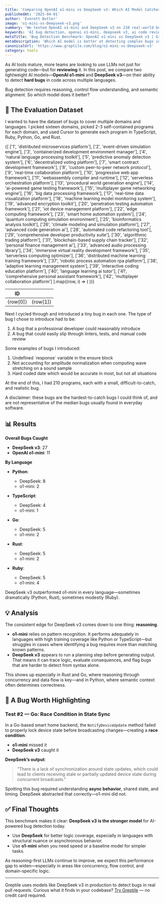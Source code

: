 ```yaml
---
title: 'Comparing OpenAI o1-mini vs DeepSeek v3: Which AI Model Catches More Bugs?'
publishedAt: '2025-04-01'
author: 'Everett Butler'
image: 'o1-mini-vs-Deepseek-v3.png'
summary: 'We tested OpenAI o1-mini and DeepSeek v3 on 210 real-world bugs across five programming languages. The results show how reasoning impacts bug detection performance.'
keywords: 'AI bug detection, openai o1-mini, deepseek v3, ai code review, reasoning models, software verification'
metaTitle: 'Bug Detection Benchmark: OpenAI o1-mini vs DeepSeek v3 | Greptile'
metaDescription: 'Which AI model is better at detecting complex bugs in software? We tested OpenAI o1-mini and DeepSeek v3 across 210 buggy programs. Here’s how they performed.'
canonicalUrl: 'https://www.greptile.com/blog/o1-mini-vs-Deepseek-v3'
category: tools
---
```


As AI tools mature, more teams are looking to use LLMs not just for generating code—but for **reviewing** it. In this post, we compare two lightweight AI models—**OpenAI o1-mini** and **DeepSeek v3**—on their ability to detect **hard bugs** in code across multiple languages.

Bug detection requires reasoning, control flow understanding, and semantic alignment. So which model does it better?


## 🧪 The Evaluation Dataset

I wanted to have the dataset of bugs to cover multiple domains and languages. I picked sixteen domains, picked 2-3 self-contained programs for each domain, and used Cursor to generate each program in TypeScript, Ruby, Python, Go, and Rust.

<table
	style={{
		borderCollapse: 'collapse',
		width: '100%',
		margin: '2rem 0',
		borderRadius: '8px',
		overflow: 'hidden',
		fontSize: '0.95rem',
		lineHeight: '1.5'
	}}>
	<thead>
		<tr>
			<th
				style={{
					backgroundColor: '#f8fafc',
					padding: '1rem',
					textAlign: 'left',
					borderBottom: '1px solid #e2e8f0',
					fontWeight: '600',
					color: '#1a202c'
				}}>
				ID
			</th>
			<th
				style={{
					backgroundColor: '#f8fafc',
					padding: '1rem',
					textAlign: 'left',
					borderBottom: '1px solid #e2e8f0',
					fontWeight: '600',
					color: '#1a202c'
				}}></th>
		</tr>
	</thead>
	<tbody>
		{[
			['1', 'distributed microservices platform'],
			['2', 'event-driven simulation engine'],
			['3', 'containerized development environment manager'],
			['4', 'natural language processing toolkit'],
			['5', 'predictive anomaly detection system'],
			['6', 'decentralized voting platform'],
			['7', 'smart contract development framework'],
			['8', 'custom peer-to-peer network protocol'],
			['9', 'real-time collaboration platform'],
			['10', 'progressive web app framework'],
			['11', 'webassembly compiler and runtime'],
			['12', 'serverless orchestration platform'],
			['13', 'procedural world generation engine'],
			['14', 'ai-powered game testing framework'],
			['15', 'multiplayer game networking engine'],
			['16', 'big data processing framework'],
			['17', 'real-time data visualization platform'],
			['18', 'machine learning model monitoring system'],
			['19', 'advanced encryption toolkit'],
			['20', 'penetration testing automation framework'],
			['21', 'iot device management platform'],
			['22', 'edge computing framework'],
			['23', 'smart home automation system'],
			['24', 'quantum computing simulation environment'],
			['25', 'bioinformatics analysis toolkit'],
			['26', 'climate modeling and simulation platform'],
			['27', 'advanced code generation ai'],
			['28', 'automated code refactoring tool'],
			['29', 'comprehensive developer productivity suite'],
			['30', 'algorithmic trading platform'],
			['31', 'blockchain-based supply chain tracker'],
			['32', 'personal finance management ai'],
			['33', 'advanced audio processing library'],
			['34', 'immersive virtual reality development framework'],
			['35', 'serverless computing optimizer'],
			['36', 'distributed machine learning training framework'],
			['37', 'robotic process automation rpa platform'],
			['38', 'adaptive learning management system'],
			['39', 'interactive coding education platform'],
			['40', 'language learning ai tutor'],
			['41', 'comprehensive personal assistant framework'],
			['42', 'multiplayer collaboration platform']
		].map((row, i) => (
			<tr
				key={i}
				style={{
					backgroundColor: 'var(--tw-prose-bg, white)',
					transition: 'background-color 0.2s'
				}}>
				<td
					style={{
						padding: '1rem',
						borderBottom: '1px solid var(--tw-prose-border, #e2e8f0)',
						color: 'var(--tw-prose-body, #1a202c)'
					}}>
					{row[0]}
				</td>
				<td
					style={{
						padding: '1rem',
						borderBottom: '1px solid var(--tw-prose-border, #e2e8f0)',
						color: 'var(--tw-prose-body, #1a202c)'
					}}>
					{row[1]}
				</td>
			</tr>
		))}
	</tbody>
</table>

Next I cycled through and introduced a tiny bug in each one. The type of bug I chose to introduce had to be:

1. A bug that a professional developer could reasonably introduce
2. A bug that could easily slip through linters, tests, and manual code review

Some examples of bugs I introduced:

1. Undefined \`response\` variable in the ensure block
2. Not accounting for amplitude normalization when computing wave stretching on a sound sample
3. Hard coded date which would be accurate in most, but not all situations

At the end of this, I had 210 programs, each with a small, difficult-to-catch, and realistic bug.

A disclaimer: these bugs are the hardest-to-catch bugs I could think of, and are not representative of the median bugs usually found in everyday software.


## 📊 Results

**Overall Bugs Caught**
- **DeepSeek v3**: 27  
- **OpenAI o1-mini**: 11

**By Language**
- **Python**:  
  - DeepSeek: 8  
  - o1-mini: 2  

- **TypeScript**:  
  - DeepSeek: 4  
  - o1-mini: 1  

- **Go**:  
  - DeepSeek: 5  
  - o1-mini: 2  

- **Rust**:  
  - DeepSeek: 5  
  - o1-mini: 2  

- **Ruby**:  
  - DeepSeek: 5  
  - o1-mini: 4  

DeepSeek v3 outperformed o1-mini in every language—sometimes dramatically (Python, Rust), sometimes modestly (Ruby).

## 💡 Analysis

The consistent edge for DeepSeek v3 comes down to one thing: **reasoning**.

- **o1-mini** relies on pattern recognition. It performs adequately in languages with high training coverage like Python or TypeScript—but struggles in cases where identifying a bug requires more than matching known patterns.
- **DeepSeek v3** appears to run a planning step before generating output. That means it can trace logic, evaluate consequences, and flag bugs that are harder to detect from syntax alone.

This shows up especially in Rust and Go, where reasoning through concurrency and data flow is key—and in Python, where semantic context often determines correctness.

## 🐞 A Bug Worth Highlighting

### Test #2 — Go: Race Condition in State Sync

In a Go-based smart home backend, the `NotifyDeviceUpdate` method failed to properly lock device state before broadcasting changes—creating a **race condition**.

- **o1-mini** missed it  
- **DeepSeek v3** caught it

**DeepSeek’s output**:
> "There is a lack of synchronization around state updates, which could lead to clients receiving stale or partially updated device state during concurrent broadcasts."

Spotting this bug required understanding **async behavior**, shared state, and timing. DeepSeek abstracted that correctly—o1-mini did not.

## ✅ Final Thoughts

This benchmark makes it clear: **DeepSeek v3 is the stronger model** for AI-powered bug detection today.

- Use **DeepSeek** for better logic coverage, especially in languages with structural nuance or asynchronous behavior.
- Use **o1-mini** when you need speed or a baseline model for simpler tasks.

As reasoning-first LLMs continue to improve, we expect this performance gap to widen—especially in areas like concurrency, flow control, and domain-specific logic.

---
Greptile uses models like DeepSeek v3 in production to detect bugs in real pull requests. Curious what it finds in your codebase? [Try Greptile](https://www.greptile.com) — no credit card required.

